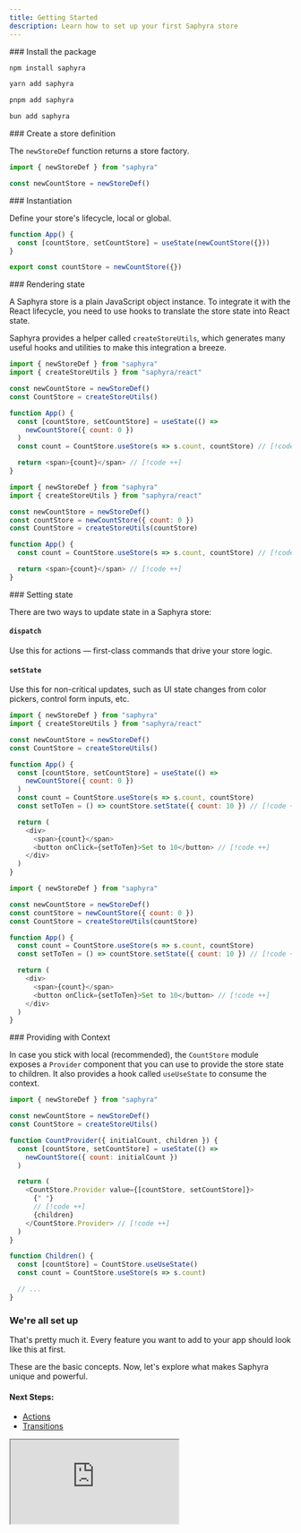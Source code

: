 ```yaml
---
title: Getting Started
description: Learn how to set up your first Saphyra store
---
```


 
<Steps>  
<Step>  
### Install the package

```bash tab="npm"
npm install saphyra
```

```bash tab="yarn"
yarn add saphyra
```

```bash tab="pnpm"
pnpm add saphyra
```

```bash tab="bun"
bun add saphyra
```

</Step>  
<Step>  
### Create a store definition

The `newStoreDef` function returns a store factory.

```js
import { newStoreDef } from "saphyra"

const newCountStore = newStoreDef()
```

</Step>  
<Step>  
### Instantiation

Define your store's lifecycle, local or global.

```js tab="Local"
function App() {
  const [countStore, setCountStore] = useState(newCountStore({}))
}
```

```js tab="Global"
export const countStore = newCountStore({})
```

</Step>  
<Step>  
### Rendering state

A Saphyra store is a plain JavaScript object instance. To integrate it with the React lifecycle, you need to use hooks to translate the store state into React state.

Saphyra provides a helper called `createStoreUtils`, which generates many useful hooks and utilities to make this integration a breeze.

```js tab="Local"
import { newStoreDef } from "saphyra"
import { createStoreUtils } from "saphyra/react"

const newCountStore = newStoreDef()
const CountStore = createStoreUtils()

function App() {
  const [countStore, setCountStore] = useState(() =>
    newCountStore({ count: 0 })
  )
  const count = CountStore.useStore(s => s.count, countStore) // [!code ++]

  return <span>{count}</span> // [!code ++]
}
```

```js tab="Global"
import { newStoreDef } from "saphyra"
import { createStoreUtils } from "saphyra/react"

const newCountStore = newStoreDef()
const countStore = newCountStore({ count: 0 })
const CountStore = createStoreUtils(countStore)

function App() {
  const count = CountStore.useStore(s => s.count, countStore) // [!code ++]

  return <span>{count}</span> // [!code ++]
}
```

</Step>  
<Step>  
### Setting state

There are two ways to update state in a Saphyra store:

#### `dispatch`

Use this for actions — first-class commands that drive your store logic.

#### `setState`

Use this for non-critical updates, such as UI state changes from color pickers, control form inputs, etc.

```js tab="Local"
import { newStoreDef } from "saphyra"
import { createStoreUtils } from "saphyra/react"

const newCountStore = newStoreDef()
const CountStore = createStoreUtils()

function App() {
  const [countStore, setCountStore] = useState(() =>
    newCountStore({ count: 0 })
  )
  const count = CountStore.useStore(s => s.count, countStore)
  const setToTen = () => countStore.setState({ count: 10 }) // [!code ++]

  return (
    <div>
      <span>{count}</span>
      <button onClick={setToTen}>Set to 10</button> // [!code ++]
    </div>
  )
}
```

```js tab="Global"
import { newStoreDef } from "saphyra"

const newCountStore = newStoreDef()
const countStore = newCountStore({ count: 0 })
const CountStore = createStoreUtils(countStore)

function App() {
  const count = CountStore.useStore(s => s.count, countStore)
  const setToTen = () => countStore.setState({ count: 10 }) // [!code ++]

  return (
    <div>
      <span>{count}</span>
      <button onClick={setToTen}>Set to 10</button> // [!code ++]
    </div>
  )
}
```

</Step>  
<Step>  
### Providing with Context

In case you stick with local (recommended), the `CountStore` module exposes a `Provider` component that you can use to provide the store state to children. It also provides a hook called `useUseState` to consume the context.

```js
import { newStoreDef } from "saphyra"

const newCountStore = newStoreDef()
const CountStore = createStoreUtils()

function CountProvider({ initialCount, children }) {
  const [countStore, setCountStore] = useState(() =>
    newCountStore({ count: initialCount })
  )

  return (
    <CountStore.Provider value={[countStore, setCountStore]}>
      {" "}
      // [!code ++]
      {children}
    </CountStore.Provider> // [!code ++]
  )
}

function Children() {
  const [countStore] = CountStore.useUseState()
  const count = CountStore.useStore(s => s.count)

  // ...
}
```

### We're all set up

That's pretty much it. Every feature you want to add to your app should look like this at first.

These are the basic concepts. Now, let's explore what makes Saphyra unique and powerful.

#### Next Steps:

- [Actions](/docs/actions)
- [Transitions](/docs/transitions)

</Step>  
</Steps>

<iframe
  style={{
    width: "100%",
    height: "500px",
  }}
  src="https://stackblitz.com/edit/vitejs-vite-k5otaxhv?embed=1&file=src%2FApp.tsx&hideExplorer=1&theme=dark"
/>
